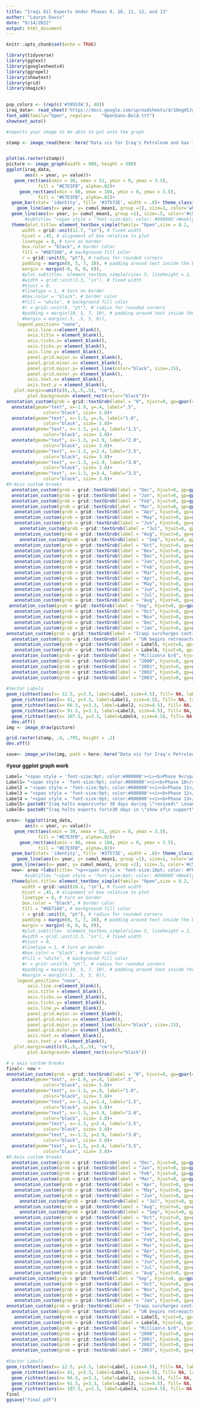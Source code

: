 ```yaml
---
title: "Iraqi Oil Exports Under Phases 9, 10, 11, 12, and 13"
author: "Lauryn Davis"
date: "9/14/2022"
output: html_document
---
```


```r
knitr::opts_chunk$set(echo = TRUE)
```

```r
library(tidyverse)
library(ggtext)
library(googlesheets4)
library(ggrepel)
library(showtext)
library(grid)
library(magick)
 
```


```r
pop_colors <- (rep(c('#39553A'), 40))
iraq_data<- read_sheet('https://docs.google.com/spreadsheets/d/1Oegm5JgkLwkgHyIqE2-6j8TT6JvQ3gq61gB2FEXAxWk/edit?usp=sharing')
font_add(family="Open", regular= 	"OpenSans-Bold.ttf")
showtext_auto()
```

```r
#imports your image to be able to put onto the graph

stamp <- image_read(here::here("Data vis for Iraq's Petroleum and Gas Infrastructure", "Picture2.png"))


plot(as.raster(stamp))
picture <- image_graph(width = 900, height = 500)
ggplot(iraq_data,  
       aes(x = year, y= value))+
   geom_rect(aes(xmin = 30, xmax = 51, ymin = 0, ymax = 3.5), 
            fill = "#E7E3FB", alpha=.02)+
     geom_rect(aes(xmin = 80, xmax = 104, ymin = 0, ymax = 3.5), 
            fill = "#E7E3FB", alpha=.02)+
  geom_bar(stat= 'identity', fill= '#37573E', width = .8)+ theme_classic()+ scale_x_discrete(expand= expansion(mult=c(.03,0))) +   scale_y_continuous(breaks = c(0,.5,1,1.5,2,2.5,3,3.5), limits= c(0,3.5), expand= expansion(mult=c(.15,.4)))+ 
    geom_line(aes(x= year, y= cumul_mean1, group =1), size=1, color='white')+
  geom_line(aes(x= year, y= cumul_mean1, group =1), size=.5, color='#c5494d')+labs(title= "<p><span style = 'font-size:16pt; color: #FFFFFF'>I</span><span style = 'font-size:11pt; color: #FFFFFF'>RAQI</span><span style = 'font-size:16pt; color: #FFFFFF'> O</span><span style = 'font-size:11pt; color: #FFFFFF'>IL</span><span style = 'font-size:16pt; color: #FFFFFF'> E</span><span style = 'font-size:11pt; color: #FFFFFF'>XPORTS</span><span style = 'font-size:16pt; color: #FFFFFF'> U</span><span style = 'font-size:11pt; color: #FFFFFF'>NDER</span><span style = 'font-size:16pt; color: #FFFFFF'> P</span><span style = 'font-size:11pt; color: #FFFFFF'>HASES</span></span><span style = 'font-size:16pt; color: #FFFFFF'> 9,10,11,12</span><span style = 'font-size:11pt; color: #FFFFFF'> AND</span><span style = 'font-size:16pt; color: #FFFFFF'> 13</span><br><span style = 'font-size:10.5pt; color: #FFFFFF'>December 2000 Through January 2003</span>")+
       #subtitle= "<span style = 'font-size:8pt; color: #000000'>Weekly Average</span><br><span style = 'font-size:8pt; color: #000000'>Cumulatice average within phase</span>")+
  theme(plot.title= element_textbox_simple(family= "Open",size = 8.2, lineheight = 1, 
      width = grid::unit(12.7, "in"), # fixed width
      hjust = .45, # alignment of box relative to plot
      linetype = 0, # turn on border
      box.color = "black", # border color
      fill = "#6D7166", # background fill color
      r = grid::unit(0, "pt"), # radius for rounded corners
      padding = margin(0, 5, 7, 10), # padding around text inside the box
      margin = margin(-0, 0, 0, 0)),
      #plot.subtitle=  element_textbox_simple(size= 5, lineheight = 2, 
      #width = grid::unit(2.3, "in"), # fixed width
      #hjust = 0,
      #linetype = 1, # turn on border
      #box.color = "black", # border color
      #fill = "white", # background fill color
      #r = grid::unit(0, "pt"), # radius for rounded corners
      #padding = margin(10, 5, 7, 10), # padding around text inside the box
      #margin = margin(.5, .5, 5, 0)),
    legend.position= "none",                                             
        axis.line.x=element_blank(),                                                                       
        axis.title = element_blank(),
        axis.ticks.x= element_blank(),
        axis.ticks.y= element_blank(),
        axis.line.y= element_blank(),
        panel.grid.major.x= element_blank(),
        panel.grid.minor.x= element_blank(),
        panel.grid.major.y= element_line(color="black", size=.15),
        panel.grid.minor.y= element_blank(),
        axis.text.x= element_blank(),
        axis.text.y = element_blank(),
   plot.margin=unit(c(0,.5,.5,.5), "cm"),
        plot.background= element_rect(color="black"))+
annotation_custom(grob = grid::textGrob(label = "0", hjust=0, gp=gpar(col="black", cex=.8)),xmin = -2, xmax = -2, ymin = -.1, ymax = -.1)+
  annotate(geom="text", x=-1.9, y=.4, label=".5",
              color="black", size= 3.8)+
  annotate(geom="text", x=-1.3, y=.9, label="1.0",
              color="black", size= 3.8)+
  annotate(geom="text", x=-1.3, y=1.4, label="1.5",
              color="black", size= 3.8)+
  annotate(geom="text", x=-1.3, y=1.9, label="2.0",
              color="black", size= 3.8)+
  annotate(geom="text", x=-1.3, y=2.4, label="2.5",
              color="black", size= 3.8)+
  annotate(geom="text", x=-1.3, y=2.9, label="3.0",
              color="black", size= 3.8)+
  annotate(geom="text", x=-1.3, y=3.4, label="3.5",
              color="black", size= 3.8)+
#X-Axis custom breaks
  annotation_custom(grob = grid::textGrob(label = "Dec", hjust=0, gp=gpar(col="black", cex=.7)),xmin = 1.1, xmax = 1.1, ymin = -.1, ymax = -.1)+
  annotation_custom(grob = grid::textGrob(label = "Jan", hjust=0, gp=gpar(col="black", cex=.7)),xmin = 5, xmax = 5, ymin = -.1, ymax = -.1)+
  annotation_custom(grob = grid::textGrob(label = "Feb", hjust=0, gp=gpar(col="black", cex=.7)),xmin = 9.3, xmax = 9.3, ymin = -.1, ymax = -.1)+
  annotation_custom(grob = grid::textGrob(label = "Mar", hjust=0, gp=gpar(col="black", cex=.7)),xmin = 14.02, xmax = 14.02, ymin = -.1, ymax = -.1)+
   annotation_custom(grob = grid::textGrob(label = "Apr", hjust=0, gp=gpar(col="black", cex=.7)),xmin = 17.21, xmax = 19.21, ymin = -.1, ymax = -.1)+
   annotation_custom(grob = grid::textGrob(label = "May", hjust=0, gp=gpar(col="black", cex=.7)),xmin = 22.42, xmax = 22.42, ymin = -.1, ymax = -.1)+
   annotation_custom(grob = grid::textGrob(label = "Jun", hjust=0, gp=gpar(col="black", cex=.7)),xmin = 27.11, xmax = 27.11, ymin = -.1, ymax = -.1)+
     annotation_custom(grob = grid::textGrob(label = "Jul", hjust=0, gp=gpar(col="black", cex=.7)),xmin = 31.11, xmax = 32.11, ymin = -.1, ymax = -.1)+
   annotation_custom(grob = grid::textGrob(label = "Aug", hjust=0, gp=gpar(col="black", cex=.7)),xmin = 34.11, xmax = 36.11, ymin = -.1, ymax = -.1)+
     annotation_custom(grob = grid::textGrob(label = "Sep", hjust=0, gp=gpar(col="black", cex=.7)),xmin = 39.11, xmax = 41.11, ymin = -.1, ymax = -.1)+
   annotation_custom(grob = grid::textGrob(label = "Oct", hjust=0, gp=gpar(col="black", cex=.7)),xmin = 44.11, xmax = 44.11, ymin = -.1, ymax = -.1)+
   annotation_custom(grob = grid::textGrob(label = "Nov", hjust=0, gp=gpar(col="black", cex=.7)),xmin = 48.11, xmax = 48.11, ymin = -.1, ymax = -.1)+
   annotation_custom(grob = grid::textGrob(label = "Dec", hjust=0, gp=gpar(col="black", cex=.7)),xmin = 53.11, xmax = 53.11, ymin = -.1, ymax = -.1)+
   annotation_custom(grob = grid::textGrob(label = "Jan", hjust=0, gp=gpar(col="black", cex=.7)),xmin = 57.11, xmax = 57.11, ymin = -.1, ymax = -.1)+
   annotation_custom(grob = grid::textGrob(label = "Feb", hjust=0, gp=gpar(col="black", cex=.7)),xmin = 61.11, xmax = 61.11, ymin = -.1, ymax = -.1)+
   annotation_custom(grob = grid::textGrob(label = "Mar", hjust=0, gp=gpar(col="black", cex=.7)),xmin = 65.5, xmax = 65.5, ymin = -.1, ymax = -.1)+
   annotation_custom(grob = grid::textGrob(label = "Apr", hjust=0, gp=gpar(col="black", cex=.7)),xmin = 70.11, xmax = 70.11, ymin = -.1, ymax = -.1)+
   annotation_custom(grob = grid::textGrob(label = "May", hjust=0, gp=gpar(col="black", cex=.7)),xmin = 74.8, xmax = 74.8, ymin = -.1, ymax = -.1)+
   annotation_custom(grob = grid::textGrob(label = "Jun", hjust=0, gp=gpar(col="black", cex=.7)),xmin = 79.11, xmax = 79.11, ymin = -.1, ymax = -.1)+
   annotation_custom(grob = grid::textGrob(label = "Jul", hjust=0, gp=gpar(col="black", cex=.7)),xmin = 83.11, xmax = 83.11, ymin = -.1, ymax = -.1)+
   annotation_custom(grob = grid::textGrob(label = "Aug", hjust=0, gp=gpar(col="black", cex=.7)),xmin = 87.11, xmax = 87.11, ymin = -.1, ymax = -.1)+
 annotation_custom(grob = grid::textGrob(label = "Sep", hjust=0, gp=gpar(col="black", cex=.7)),xmin = 91.11, xmax = 91.11, ymin = -.1, ymax = -.1)+
   annotation_custom(grob = grid::textGrob(label = "Oct", hjust=0, gp=gpar(col="black", cex=.7)),xmin = 95.11, xmax = 95.11, ymin = -.1, ymax = -.1)+
   annotation_custom(grob = grid::textGrob(label = "Nov", hjust=0, gp=gpar(col="black", cex=.7)),xmin = 99.5, xmax = 99.5, ymin = -.1, ymax = -.1)+
   annotation_custom(grob = grid::textGrob(label = "Dec", hjust=0, gp=gpar(col="black", cex=.7)),xmin = 104.5, xmax = 104.5, ymin = -.1, ymax = -.1)+
   annotation_custom(grob = grid::textGrob(label = "Jan", hjust=0, gp=gpar(col="black", cex=.7)),xmin = 109.11, xmax =109.11, ymin = -.1, ymax = -.1)+
annotation_custom(grob = grid::textGrob(label = "Iraqi surcharges continue; first\neported in late 2000", hjust=0, gp=gpar(col="black", cex=.7, lineheight=1, fontface= "italic")),xmin = 0, xmax =5, ymin = 3.75, ymax = 3.75)+
  annotation_custom(grob = grid::textGrob(label = "UN begins retreoactove\npricing policy in late 2001;\nIraqi exports drop over\nPhases 11 and 12", hjust=0, gp=gpar(col="black", cex=.7, lineheight=1, fontface='italic')),xmin =44, xmax =44, ymin = 3.9, ymax = 3.9)+
   annotation_custom(grob = grid::textGrob(label = Label5, hjust=0, gp=gpar(col="black", cex=.7, lineheight=1, fontface='italic')),xmin =25, xmax =25, ymin = 3.9, ymax = 3.9)+
   annotation_custom(grob = grid::textGrob(label = Label6, hjust=0, gp=gpar(col="black", cex=.7, lineheight=1, fontface='italic')),xmin=67, xmax =67, ymin = 3.9, ymax = 3.9)+
  annotation_custom(grob = grid::textGrob(label = "Million\n b/d", hjust=0, gp=gpar(col="black", cex=.7, lineheight=1, fontface='italic')),xmin =-2.5, xmax =-2.5, ymin = 3.7, ymax = 3.7)+
  annotation_custom(grob = grid::textGrob(label = "2000", hjust=0, gp=gpar(col="black", cex=.7, lineheight=1, fontface='italic')),xmin =.7, xmax =1, ymin = -3.6, ymax = 3)+
  annotation_custom(grob = grid::textGrob(label = "2001", hjust=0, gp=gpar(col="black", cex=.7, lineheight=1, fontface='italic')),xmin =8, xmax =1, ymin = -3.6, ymax = 3)+
  annotation_custom(grob = grid::textGrob(label = "2002", hjust=0, gp=gpar(col="black", cex=.7, lineheight=1, fontface='italic')),xmin =.9, xmax =112, ymin = -3.6, ymax = 3)+
  annotation_custom(grob = grid::textGrob(label = "2003", hjust=0, gp=gpar(col="black", cex=.7, lineheight=1, fontface='italic')),xmin =.9, xmax =217, ymin = -3.6, ymax = 3)+
  
#Sector Labels
geom_richtext(aes(x= 12.5, y=3.3, label=Label, size=4.5), fill= NA, label.color=NA)+
  geom_richtext(aes(x= 41, y=3.3, label=Label1, size=4.5), fill= NA, label.color=NA)+
  geom_richtext(aes(x= 66.5, y=3.3, label=Label2, size=4.5), fill= NA, label.color=NA)+
  geom_richtext(aes(x= 91.5, y=3.3, label=Label3, size=4.5), fill= NA, label.color=NA)+
  geom_richtext(aes(x= 107.5, y=3.3, label=Label4, size=4.5), fill= NA, label.color=NA)
  dev.off()
img <- image_draw(picture)

grid.raster(stamp, .9, .795, height = .2)
dev.off()

save<- image_write(img, path = here::here("Data vis for Iraq's Petroleum and Gas Infrastructure", "Picture1.png"), format = "png")

```

#**your ggplot graph work**
```r
Label= "<span style = 'font-size:9pt; color:#000000'><i><b>Phase 9</span>"  
Label1= "<span style = 'font-size:9pt; color:#000000'><i><b>Phase 10</span>"
Label2 = "<span style = 'font-size:9pt; color:#000000'><i><b>Phase 11</span>"
Label3 = "<span style = 'font-size:9pt; color:#000000'><i><b>Phase 12</span>"
Label4 = "<span style = 'font-size:9pt; color:#000000'><i><b>Phase 13</span>"
Label5= paste0("Iraq halts expors\nfor 30 days during \"revised\" \nsanctions debate; start of\nPhase 10 delayed")
Label6= paste0("Iraq halts exports for\n30 days in \"show of\n support\" for Palestines")

area<- (ggplot(iraq_data,  
       aes(x = year, y= value))+
   geom_rect(aes(xmin = 30, xmax = 51, ymin = 0, ymax = 3.5), 
            fill = "#E7E3FB", alpha=.02)+
     geom_rect(aes(xmin = 80, xmax = 104, ymin = 0, ymax = 3.5), 
            fill = "#E7E3FB", alpha=.02)+
  geom_bar(stat= 'identity', fill= '#37573E', width = .8)+ theme_classic()+ scale_x_discrete(expand= expansion(mult=c(.03,0))) +   scale_y_continuous(breaks = c(0,.5,1,1.5,2,2.5,3,3.5), limits= c(0,3.5), expand= expansion(mult=c(.15,.4)))+ 
    geom_line(aes(x= year, y= cumul_mean1, group =1), size=1, color='white')+
  geom_line(aes(x= year, y= cumul_mean1, group =1), size=.5, color='#c5494d'))
  new<- area +labs(title= "<p><span style = 'font-size:16pt; color: #FFFFFF'>I</span><span style = 'font-size:11pt; color: #FFFFFF'>RAQI</span><span style = 'font-size:16pt; color: #FFFFFF'> O</span><span style = 'font-size:11pt; color: #FFFFFF'>IL</span><span style = 'font-size:16pt; color: #FFFFFF'> E</span><span style = 'font-size:11pt; color: #FFFFFF'>XPORTS</span><span style = 'font-size:16pt; color: #FFFFFF'> U</span><span style = 'font-size:11pt; color: #FFFFFF'>NDER</span><span style = 'font-size:16pt; color: #FFFFFF'> P</span><span style = 'font-size:11pt; color: #FFFFFF'>HASES</span></span><span style = 'font-size:16pt; color: #FFFFFF'> 9,10,11,12</span><span style = 'font-size:11pt; color: #FFFFFF'> AND</span><span style = 'font-size:16pt; color: #FFFFFF'> 13</span><br><span style = 'font-size:10.5pt; color: #FFFFFF'>December 2000 Through January 2003</span>")+
       #subtitle= "<span style = 'font-size:8pt; color: #000000'>Weekly Average</span><br><span style = 'font-size:8pt; color: #000000'>Cumulatice average within phase</span>")+
  theme(plot.title= element_textbox_simple(family= "Open",size = 8.2, lineheight = 1, 
      width = grid::unit(10.1, "in"), # fixed width
      hjust = .45, # alignment of box relative to plot
      linetype = 0, # turn on border
      box.color = "black", # border color
      fill = "#6D7166", # background fill color
      r = grid::unit(0, "pt"), # radius for rounded corners
      padding = margin(0, 5, 7, 10), # padding around text inside the box
      margin = margin(-0, 0, 0, 0)),
      #plot.subtitle=  element_textbox_simple(size= 5, lineheight = 2, 
      #width = grid::unit(2.3, "in"), # fixed width
      #hjust = 0,
      #linetype = 1, # turn on border
      #box.color = "black", # border color
      #fill = "white", # background fill color
      #r = grid::unit(0, "pt"), # radius for rounded corners
      #padding = margin(10, 5, 7, 10), # padding around text inside the box
      #margin = margin(.5, .5, 5, 0)),
    legend.position= "none",                                             
        axis.line.x=element_blank(),                                                                       
        axis.title = element_blank(),
        axis.ticks.x= element_blank(),
        axis.ticks.y= element_blank(),
        axis.line.y= element_blank(),
        panel.grid.major.x= element_blank(),
        panel.grid.minor.x= element_blank(),
        panel.grid.major.y= element_line(color="black", size=.15),
        panel.grid.minor.y= element_blank(),
        axis.text.x= element_blank(),
        axis.text.y = element_blank(),
   plot.margin=unit(c(0,.5,.5,.5), "cm"),
        plot.background= element_rect(color="black"))

```
```r
# y axis custom breaks
final<- new +
annotation_custom(grob = grid::textGrob(label = "0", hjust=0, gp=gpar(col="black", cex=.8)),xmin = -2, xmax = -2, ymin = -.1, ymax = -.1)+
  annotate(geom="text", x=-1.9, y=.4, label=".5",
              color="black", size= 3.8)+
  annotate(geom="text", x=-1.3, y=.9, label="1.0",
              color="black", size= 3.8)+
  annotate(geom="text", x=-1.3, y=1.4, label="1.5",
              color="black", size= 3.8)+
  annotate(geom="text", x=-1.3, y=1.9, label="2.0",
              color="black", size= 3.8)+
  annotate(geom="text", x=-1.3, y=2.4, label="2.5",
              color="black", size= 3.8)+
  annotate(geom="text", x=-1.3, y=2.9, label="3.0",
              color="black", size= 3.8)+
  annotate(geom="text", x=-1.3, y=3.4, label="3.5",
              color="black", size= 3.8)+
#X-Axis custom breaks
  annotation_custom(grob = grid::textGrob(label = "Dec", hjust=0, gp=gpar(col="black", cex=.7)),xmin = 1.1, xmax = 1.1, ymin = -.1, ymax = -.1)+
  annotation_custom(grob = grid::textGrob(label = "Jan", hjust=0, gp=gpar(col="black", cex=.7)),xmin = 5, xmax = 5, ymin = -.1, ymax = -.1)+
  annotation_custom(grob = grid::textGrob(label = "Feb", hjust=0, gp=gpar(col="black", cex=.7)),xmin = 9.3, xmax = 9.3, ymin = -.1, ymax = -.1)+
  annotation_custom(grob = grid::textGrob(label = "Mar", hjust=0, gp=gpar(col="black", cex=.7)),xmin = 14.02, xmax = 14.02, ymin = -.1, ymax = -.1)+
   annotation_custom(grob = grid::textGrob(label = "Apr", hjust=0, gp=gpar(col="black", cex=.7)),xmin = 17.21, xmax = 19.21, ymin = -.1, ymax = -.1)+
   annotation_custom(grob = grid::textGrob(label = "May", hjust=0, gp=gpar(col="black", cex=.7)),xmin = 22.42, xmax = 22.42, ymin = -.1, ymax = -.1)+
   annotation_custom(grob = grid::textGrob(label = "Jun", hjust=0, gp=gpar(col="black", cex=.7)),xmin = 27.11, xmax = 27.11, ymin = -.1, ymax = -.1)+
     annotation_custom(grob = grid::textGrob(label = "Jul", hjust=0, gp=gpar(col="black", cex=.7)),xmin = 31.11, xmax = 32.11, ymin = -.1, ymax = -.1)+
   annotation_custom(grob = grid::textGrob(label = "Aug", hjust=0, gp=gpar(col="black", cex=.7)),xmin = 34.11, xmax = 36.11, ymin = -.1, ymax = -.1)+
     annotation_custom(grob = grid::textGrob(label = "Sep", hjust=0, gp=gpar(col="black", cex=.7)),xmin = 39.11, xmax = 41.11, ymin = -.1, ymax = -.1)+
   annotation_custom(grob = grid::textGrob(label = "Oct", hjust=0, gp=gpar(col="black", cex=.7)),xmin = 44.11, xmax = 44.11, ymin = -.1, ymax = -.1)+
   annotation_custom(grob = grid::textGrob(label = "Nov", hjust=0, gp=gpar(col="black", cex=.7)),xmin = 48.11, xmax = 48.11, ymin = -.1, ymax = -.1)+
   annotation_custom(grob = grid::textGrob(label = "Dec", hjust=0, gp=gpar(col="black", cex=.7)),xmin = 53.11, xmax = 53.11, ymin = -.1, ymax = -.1)+
   annotation_custom(grob = grid::textGrob(label = "Jan", hjust=0, gp=gpar(col="black", cex=.7)),xmin = 57.11, xmax = 57.11, ymin = -.1, ymax = -.1)+
   annotation_custom(grob = grid::textGrob(label = "Feb", hjust=0, gp=gpar(col="black", cex=.7)),xmin = 61.11, xmax = 61.11, ymin = -.1, ymax = -.1)+
   annotation_custom(grob = grid::textGrob(label = "Mar", hjust=0, gp=gpar(col="black", cex=.7)),xmin = 65.5, xmax = 65.5, ymin = -.1, ymax = -.1)+
   annotation_custom(grob = grid::textGrob(label = "Apr", hjust=0, gp=gpar(col="black", cex=.7)),xmin = 70.11, xmax = 70.11, ymin = -.1, ymax = -.1)+
   annotation_custom(grob = grid::textGrob(label = "May", hjust=0, gp=gpar(col="black", cex=.7)),xmin = 74.8, xmax = 74.8, ymin = -.1, ymax = -.1)+
   annotation_custom(grob = grid::textGrob(label = "Jun", hjust=0, gp=gpar(col="black", cex=.7)),xmin = 79.11, xmax = 79.11, ymin = -.1, ymax = -.1)+
   annotation_custom(grob = grid::textGrob(label = "Jul", hjust=0, gp=gpar(col="black", cex=.7)),xmin = 83.11, xmax = 83.11, ymin = -.1, ymax = -.1)+
   annotation_custom(grob = grid::textGrob(label = "Aug", hjust=0, gp=gpar(col="black", cex=.7)),xmin = 87.11, xmax = 87.11, ymin = -.1, ymax = -.1)+
 annotation_custom(grob = grid::textGrob(label = "Sep", hjust=0, gp=gpar(col="black", cex=.7)),xmin = 91.11, xmax = 91.11, ymin = -.1, ymax = -.1)+
   annotation_custom(grob = grid::textGrob(label = "Oct", hjust=0, gp=gpar(col="black", cex=.7)),xmin = 95.11, xmax = 95.11, ymin = -.1, ymax = -.1)+
   annotation_custom(grob = grid::textGrob(label = "Nov", hjust=0, gp=gpar(col="black", cex=.7)),xmin = 99.5, xmax = 99.5, ymin = -.1, ymax = -.1)+
   annotation_custom(grob = grid::textGrob(label = "Dec", hjust=0, gp=gpar(col="black", cex=.7)),xmin = 104.5, xmax = 104.5, ymin = -.1, ymax = -.1)+
   annotation_custom(grob = grid::textGrob(label = "Jan", hjust=0, gp=gpar(col="black", cex=.7)),xmin = 109.11, xmax =109.11, ymin = -.1, ymax = -.1)+
annotation_custom(grob = grid::textGrob(label = "Iraqi surcharges continue; first\neported in late 2000", hjust=0, gp=gpar(col="black", cex=.7, lineheight=1, fontface= "italic")),xmin = 0, xmax =5, ymin = 3.75, ymax = 3.75)+
  annotation_custom(grob = grid::textGrob(label = "UN begins retreoactove\npricing policy in late 2001;\nIraqi exports drop over\nPhases 11 and 12", hjust=0, gp=gpar(col="black", cex=.7, lineheight=1, fontface='italic')),xmin =44, xmax =44, ymin = 3.9, ymax = 3.9)+
   annotation_custom(grob = grid::textGrob(label = Label5, hjust=0, gp=gpar(col="black", cex=.7, lineheight=1, fontface='italic')),xmin =25, xmax =25, ymin = 3.9, ymax = 3.9)+
   annotation_custom(grob = grid::textGrob(label = Label6, hjust=0, gp=gpar(col="black", cex=.7, lineheight=1, fontface='italic')),xmin=67, xmax =67, ymin = 3.9, ymax = 3.9)+
  annotation_custom(grob = grid::textGrob(label = "Million\n b/d", hjust=0, gp=gpar(col="black", cex=.7, lineheight=1, fontface='italic')),xmin =-2.5, xmax =-2.5, ymin = 3.7, ymax = 3.7)+
  annotation_custom(grob = grid::textGrob(label = "2000", hjust=0, gp=gpar(col="black", cex=.7, lineheight=1, fontface='italic')),xmin =.7, xmax =1, ymin = -3.6, ymax = 3)+
  annotation_custom(grob = grid::textGrob(label = "2001", hjust=0, gp=gpar(col="black", cex=.7, lineheight=1, fontface='italic')),xmin =8, xmax =1, ymin = -3.6, ymax = 3)+
  annotation_custom(grob = grid::textGrob(label = "2002", hjust=0, gp=gpar(col="black", cex=.7, lineheight=1, fontface='italic')),xmin =.9, xmax =112, ymin = -3.6, ymax = 3)+
  annotation_custom(grob = grid::textGrob(label = "2003", hjust=0, gp=gpar(col="black", cex=.7, lineheight=1, fontface='italic')),xmin =.9, xmax =217, ymin = -3.6, ymax = 3)+
  
#Sector Labels
geom_richtext(aes(x= 12.5, y=3.3, label=Label, size=4.5), fill= NA, label.color=NA)+
  geom_richtext(aes(x= 41, y=3.3, label=Label1, size=4.5), fill= NA, label.color=NA)+
  geom_richtext(aes(x= 66.5, y=3.3, label=Label2, size=4.5), fill= NA, label.color=NA)+
  geom_richtext(aes(x= 91.5, y=3.3, label=Label3, size=4.5), fill= NA, label.color=NA)+
  geom_richtext(aes(x= 107.5, y=3.3, label=Label4, size=4.5), fill= NA, label.color=NA)
final
ggsave("final.pdf")
```


